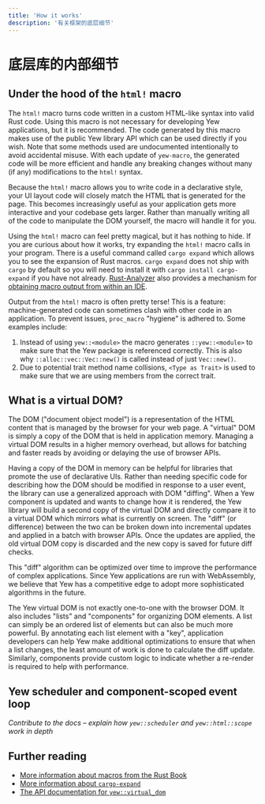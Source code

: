 ```yaml
---
title: 'How it works'
description: '有关框架的底层细节'
---
```


# 底层库的内部细节

## Under the hood of the `html!` macro

The `html!` macro turns code written in a custom HTML-like syntax into valid Rust code. Using this
macro is not necessary for developing Yew applications, but it is recommended. The code generated
by this macro makes use of the public Yew library API which can be used directly if you wish. Note
that some methods used are undocumented intentionally to avoid accidental misuse. With each
update of `yew-macro`, the generated code will be more efficient and handle any breaking changes
without many (if any) modifications to the `html!` syntax.

Because the `html!` macro allows you to write code in a declarative style, your UI layout code will
closely match the HTML that is generated for the page. This becomes increasingly useful as your
application gets more interactive and your codebase gets larger. Rather than manually writing
all of the code to manipulate the DOM yourself, the macro will handle it for you.

Using the `html!` macro can feel pretty magical, but it has nothing to hide. If you are curious about
how it works, try expanding the `html!` macro calls in your program. There is a useful command called
`cargo expand` which allows you to see the expansion of Rust macros. `cargo expand` does not ship with
`cargo` by default so you will need to install it with `cargo install cargo-expand` if you have not
already. [Rust-Analyzer](https://rust-analyzer.github.io/) also provides a mechanism for
[obtaining macro output from within an IDE](https://rust-analyzer.github.io/manual.html#expand-macro-recursively).

Output from the `html!` macro is often pretty terse! This is a feature: machine-generated code can
sometimes clash with other code in an application. To prevent issues, `proc_macro`
"hygiene" is adhered to. Some examples include:

1. Instead of using `yew::<module>` the macro generates `::yew::<module>` to make sure that the
   Yew package is referenced correctly. This is also why `::alloc::vec::Vec::new()` is called instead
   of just `Vec::new()`.
2. Due to potential trait method name collisions, `<Type as Trait>` is used to make sure that we are
   using members from the correct trait.

## What is a virtual DOM?

The DOM ("document object model") is a representation of the HTML content that is managed by the browser
for your web page. A "virtual" DOM is simply a copy of the DOM that is held in application memory. Managing
a virtual DOM results in a higher memory overhead, but allows for batching and faster reads by avoiding
or delaying the use of browser APIs.

Having a copy of the DOM in memory can be helpful for libraries that promote the use of
declarative UIs. Rather than needing specific code for describing how the DOM should be modified
in response to a user event, the library can use a generalized approach with DOM "diffing". When a Yew
component is updated and wants to change how it is rendered, the Yew library will build a second copy
of the virtual DOM and directly compare it to a virtual DOM which mirrors what is currently on screen.
The "diff" (or difference) between the two can be broken down into incremental updates and applied in
a batch with browser APIs. Once the updates are applied, the old virtual DOM copy is discarded and the
new copy is saved for future diff checks.

This "diff" algorithm can be optimized over time to improve the performance of complex applications.
Since Yew applications are run with WebAssembly, we believe that Yew has a competitive edge to adopt
more sophisticated algorithms in the future.

The Yew virtual DOM is not exactly one-to-one with the browser DOM. It also includes "lists" and
"components" for organizing DOM elements. A list can simply be an ordered list of elements but can
also be much more powerful. By annotating each list element with a "key", application developers
can help Yew make additional optimizations to ensure that when a list changes, the least amount
of work is done to calculate the diff update. Similarly, components provide custom logic to
indicate whether a re-render is required to help with performance.

## Yew scheduler and component-scoped event loop

_Contribute to the docs – explain how `yew::scheduler` and `yew::html::scope` work in depth_

## Further reading

- [More information about macros from the Rust Book](https://doc.rust-lang.org/stable/book/ch19-06-macros.html)
- [More information about `cargo-expand`](https://github.com/dtolnay/cargo-expand)
- [The API documentation for `yew::virtual_dom`](https://docs.rs/yew/*/yew/virtual_dom/index.html)
